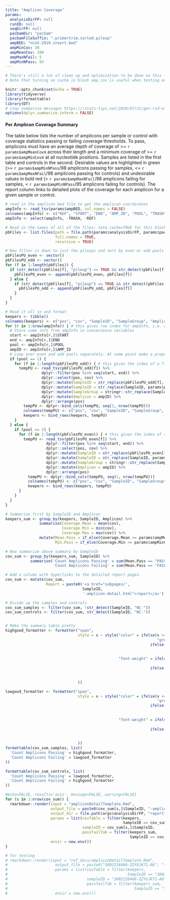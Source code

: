 ```yaml
---
title: "Amplicon Coverage"
params:
  analysisDirFP: null
  runID: null
  seqDirFP: null
  pacbamDir: "pacbam"
  pacbamFileSuffix: ".primertrim.sorted.pileup"
  ampBED: "nCoV-2019.insert.bed"
  ampMinCov: 30
  ampMeanCov: 100
  ampMaxNFail: 5
  ampMinNPass: 93
---
```


```r
# There's still a lot of clean up and optimization to be done on this file. Big loops need to be broken up, repeated blocks put into functions, etc. 
# Note that turning on cache in block amp_cov is useful when testing on single run, but you have to turn it off when running operationally and delete any _cache directories.
```


```r
knitr::opts_chunk$set(echo = TRUE)
library(tidyverse)
library(formattable)
library(DT)
# stop summarise messages https://rstats-tips.net/2020/07/31/get-rid-of-info-of-dplyr-when-grouping-summarise-regrouping-output-by-species-override-with-groups-argument/
options(dplyr.summarise.inform = FALSE)
```

#### Per Amplicon Coverage Summary
The table below lists the number of amplicons per sample or control with coverage statistics passing or failing coverage thresholds. To pass, amplicons must have an average depth of coverage of >= `r params$ampMeanCov`x across their length and a minimum coverage of >= `r params$ampMinCov`x at all nucleotide positions. Samples are listed in the first table and controls in the second. Desirable values are highlighted in green (>= `r params$ampMinNPass`/98 amplicons passing for samples, <= `r params$ampMaxNFail`/98 amplicons passing for controls) and undesirable values in bold red (> `r params$ampMaxNFail`/98 amplicons failing for samples, < `r params$ampMinNPass`/95 amplicons failing for controls). The report column links to detailed plots of the coverage for each amplicon for a given sample or control.

```r
# read in the amplicon bed file to get the amplicon coordinates
ampInfo <- read_tsv(params$ampBED, col_names = FALSE)
colnames(ampInfo) <- c("REF", "START", "END", "AMP_ID", "POOL", "TRASH")
ampInfo <- select(ampInfo, -TRASH, -REF)
```
```r
# Read in the names of all of the files; note cache=TRUE for this block because it takes a long time to read everything in.
pbFiles <- list.files(path = file.path(params$analysisDirFP, params$pacbamDir),
                      full.names = TRUE,
                      recursive = TRUE)

# Now filter it down to just the pileups and sort by even or odd pools
pbFilesPU_even <- vector()
pbFilesPU_odd <- vector()
for (f in 1:length(pbFiles)) {
  if (str_detect(pbFiles[f], "pileup") == TRUE && str_detect(pbFiles[f], "even") == TRUE) {
    pbFilesPU_even <- append(pbFilesPU_even, pbFiles[f])
  } else {
    if (str_detect(pbFiles[f], "pileup") == TRUE && str_detect(pbFiles[f], "odd") == TRUE) {
      pbFilesPU_odd <- append(pbFilesPU_odd, pbFiles[f])
    }
  }
}

# Read it all in and format
keepers <- tibble()
colnames(keepers) <- c("pos", "cov", "SampleID", "SampleGroup", "Amplicon", "UnifiedScale")
for (r in 1:nrow(ampInfo)) { # this gives row index for ampInfo, i.e. a single amplicon
  # Store some info from ampInfo in convenience variables
  start <- ampInfo[r,]$START
  end <- ampInfo[r,]$END
  pool <- ampInfo[r,]$POOL
  ampID <- ampInfo[r,]$AMP_ID
  # Loop over even and odd pools separately. At some point make a proper function instead of repeating code blocks.
  if (pool == 1) {
    for (f in 1:length(pbFilesPU_odd)) { # this gives the index of a file in the odd list
      tempPU <- read_tsv(pbFilesPU_odd[f]) %>%
                dplyr::filter(pos %in% seq(start, end)) %>%
                dplyr::select(pos, cov) %>%
                dplyr::mutate(SampleID = str_replace(pbFilesPU_odd[f], "^.*/odd/", "")) %>%
                dplyr::mutate(SampleID = str_replace(SampleID, params$pacbamFileSuffix, "")) %>%
                dplyr::mutate(SampleGroup = stringr::str_replace(SampleID, "-A(1|2|3|4|5|6|7|8)$", "")) %>%
                dplyr::mutate(Amplicon = ampID) %>%
                dplyr::arrange(pos)
        tempPU <- dplyr::bind_cols(tempPU, seq(1, nrow(tempPU)))
        colnames(tempPU) <- c("pos", "cov", "SampleID", "SampleGroup", "Amplicon", "UnifiedScale")
        keepers <- bind_rows(keepers, tempPU)
    }
  } else {
    if (pool == 2) {
      for (f in 1:length(pbFilesPU_even)) { # this gives the index of a file in the even list
        tempPU <- read_tsv(pbFilesPU_even[f]) %>%
                  dplyr::filter(pos %in% seq(start, end)) %>%
                  dplyr::select(pos, cov) %>%
                  dplyr::mutate(SampleID = str_replace(pbFilesPU_even[f], "^.*/even/", "")) %>%
                  dplyr::mutate(SampleID = str_replace(SampleID, params$pacbamFileSuffix, "")) %>%
                  dplyr::mutate(SampleGroup = stringr::str_replace(SampleID, "-A(1|2|3|4|5|6|7|8)$", "")) %>%
                  dplyr::mutate(Amplicon = ampID) %>%
                  dplyr::arrange(pos)
          tempPU <- dplyr::bind_cols(tempPU, seq(1, nrow(tempPU)))
          colnames(tempPU) <- c("pos", "cov", "SampleID", "SampleGroup", "Amplicon", "UnifiedScale")
          keepers <- bind_rows(keepers, tempPU)
      }
    }
  }
}
```

```r
# Summarize first by SampleID and Amplicon
keepers_sum <- group_by(keepers, SampleID, Amplicon) %>%
               summarise(Coverage.Mean = mean(cov),
                         Coverage.Min = min(cov),
                         Coverage.Max = max(cov)) %>%
               mutate(Mean.Pass = if_else(Coverage.Mean >= params$ampMeanCov, "PASS", "FAIL"),
                      Min.Pass = if_else(Coverage.Min >= params$ampMinCov, "PASS", "FAIL"))

# Now summarize above summary by SampleID
cov_sum <- group_by(keepers_sum, SampleID) %>%
           summarise('Count Amplicons Passing' = sum(Mean.Pass == "PASS" & Min.Pass == "PASS"),
                     'Count Amplicons Failing' = sum(Mean.Pass == "FAIL" | Min.Pass == "FAIL"))

# Add a column with hyperlinks to the detailed report pages.
cov_sum <- mutate(cov_sum, 
                  Report = paste0('<a href="subpages/', 
                                  SampleID, 
                                  '-amplicon-detail.html">report</a>'))

# Divide up the samples and controls
cov_sum_samples <- filter(cov_sum, !str_detect(SampleID, "NC-"))
cov_sum_controls <- filter(cov_sum, str_detect(SampleID, "NC-"))


# Make the summary table pretty
highgood_formatter <- formatter("span", 
                                style = x ~ style("color" = ifelse(x >= params$ampMinNPass, 
                                                                   "green",
                                                                ifelse(x < params$ampMinNPass, 
                                                                       "red", 
                                                                       "gray")),
                                                  "font-weight" = ifelse(x >= params$ampMinNPass, 
                                                                         "plain",
                                                                ifelse(x < params$ampMinNPass, 
                                                                       "bold", 
                                                                       "italic"))
                                ))

lowgood_formatter <- formatter("span", 
                                style = x ~ style("color" = ifelse(x <= params$ampMaxNFail, 
                                                                   "green",
                                                                ifelse(x > params$ampMaxNFail, 
                                                                       "red", 
                                                                       "gray")),
                                                  "font-weight" = ifelse(x <= params$ampMaxNFail, 
                                                                         "plain",
                                                                ifelse(x > params$ampMaxNFail, 
                                                                       "bold", 
                                                                       "italic"))
                                ))
formattable(cov_sum_samples, list(
  'Count Amplicons Passing' = highgood_formatter,
  'Count Amplicons Failing' = lowgood_formatter
))

formattable(cov_sum_controls, list(
  'Count Amplicons Passing' = lowgood_formatter,
  'Count Amplicons Failing' = highgood_formatter
))
```

```r
#echo=FALSE, results='asis', message=FALSE, warning=FALSE}
for (s in 1:nrow(cov_sum)) {
  rmarkdown::render(input = "ampliconDetailTemplate.Rmd", 
                    output_file = paste0(cov_sum[s,]$SampleID, "-amplicon-detail.html"), 
                    output_dir = file.path(args$analysisDirFP, "report", "subpages"),
                    params = list(covTable = filter(keepers, 
                                                    SampleID == cov_sum[s,]$SampleID),
                                  sampleID = cov_sum[s,]$SampleID,
                                  passfailTab = filter(keepers_sum, 
                                                       SampleID == cov_sum[s,]$SampleID)),
                    envir = new.env())
}

# for testing
# rmarkdown::render(input = "ref_docs/ampliconDetailTemplate.Rmd", 
#                     output_file = paste0("3002228466-ZZYGJK71-A6", "-amplicon-detail.html"), 
#                     params = list(covTable = filter(keepers, 
#                                                     SampleID == "3002228466-ZZYGJK71-A6"),
#                                   sampleID = "3002228466-ZZYGJK71-A6",
#                                   passfailTab = filter(keepers_sum, 
#                                                        SampleID == "3002228466-ZZYGJK71-A6")),
#                     envir = new.env())

```
